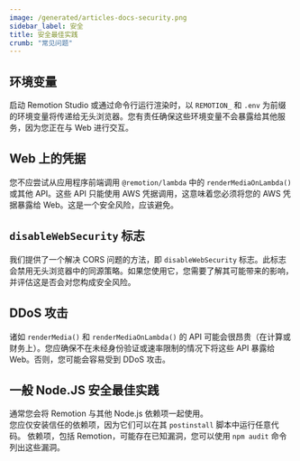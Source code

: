 ```yaml
---
image: /generated/articles-docs-security.png
sidebar_label: 安全
title: 安全最佳实践
crumb: "常见问题"
---
```


## 环境变量

启动 Remotion Studio 或通过命令行运行渲染时，以 `REMOTION_` 和 `.env` 为前缀的环境变量将传递给无头浏览器。您有责任确保这些环境变量不会暴露给其他服务，因为您正在与 Web 进行交互。

## Web 上的凭据

您不应尝试从应用程序前端调用 `@remotion/lambda` 中的 `renderMediaOnLambda()` 或其他 API。这些 API 只能使用 AWS 凭据调用，这意味着您必须将您的 AWS 凭据暴露给 Web。这是一个安全风险，应该避免。

## `disableWebSecurity` 标志

我们提供了一个解决 CORS 问题的方法，即 `disableWebSecurity` 标志。此标志会禁用无头浏览器中的同源策略。如果您使用它，您需要了解其可能带来的影响，并评估这是否会对您构成安全风险。

## DDoS 攻击

诸如 `renderMedia()` 和 `renderMediaOnLambda()` 的 API 可能会很昂贵（在计算或财务上）。您应确保不在未经身份验证或速率限制的情况下将这些 API 暴露给 Web。否则，您可能会容易受到 DDoS 攻击。

## 一般 Node.JS 安全最佳实践

通常您会将 Remotion 与其他 Node.js 依赖项一起使用。  
您应仅安装信任的依赖项，因为它们可以在其 `postinstall` 脚本中运行任意代码。
依赖项，包括 Remotion，可能存在已知漏洞，您可以使用 `npm audit` 命令列出这些漏洞。
